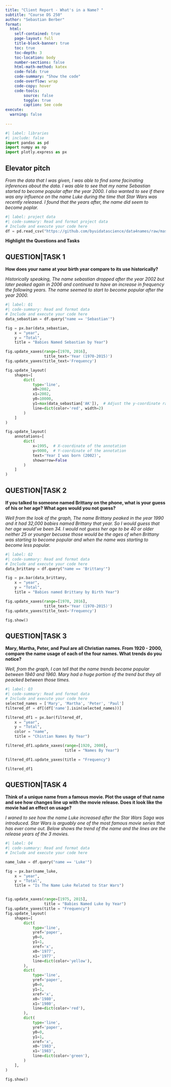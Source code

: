 ```yaml
---
title: "Client Report - What's in a Name? "
subtitle: "Course DS 250"
author: "Sebastian Berber"
format:
  html:
    self-contained: true
    page-layout: full
    title-block-banner: true
    toc: true
    toc-depth: 3
    toc-location: body
    number-sections: false
    html-math-method: katex
    code-fold: true
    code-summary: "Show the code"
    code-overflow: wrap
    code-copy: hover
    code-tools:
        source: false
        toggle: true
        caption: See code
execute: 
  warning: false
    
---
```


```python
#| label: libraries
#| include: false
import pandas as pd
import numpy as np
import plotly.express as px
```


## Elevator pitch

_From the data that I was given, I was able to find some facinating inferences about the data. I was able to see that my name Sebastian started to become popular after the year 2000. I also wanted to see if there was any influence on the name Luke during the time that Star Wars was recently released. I found that the years after, the name did seem to become poplar._

```python
#| label: project data
#| code-summary: Read and format project data
# Include and execute your code here
df = pd.read_csv("https://github.com/byuidatascience/data4names/raw/master/data-raw/names_year/names_year.csv")
```


__Highlight the Questions and Tasks__

## QUESTION|TASK 1

__How does your name at your birth year compare to its use historically?__

_Historically speaking, The name sebastian dropped after the year 2002 but later peaked again in 2006 and continued to have an increase in frequency the following years. The name seemed to start to become popular after the year 2000._

```python
#| label: Q1
#| code-summary: Read and format data
# Include and execute your code here
data_sebastian = df.query("name == 'Sebastian'")

fig = px.bar(data_sebastian,
    x = "year",
    y = "Total",
    title = "Babies Named Sebastian by Year")

fig.update_xaxes(range=[1970, 2016],
                 title_text='Year (1970-2015)')
fig.update_yaxes(title_text='Frequency')

fig.update_layout(
    shapes=[
        dict(
            type='line',
            x0=2002,
            x1=2002,
            y0=10000,
            y1=max(data_sebastian['AK']),  # Adjust the y-coordinate range as needed
            line=dict(color='red', width=2)
        )
    ]
)

fig.update_layout(
    annotations=[
        dict(
            x=1995,  # X-coordinate of the annotation
            y=9000,  # Y-coordinate of the annotation
            text='Year I was born (2002)',
            showarrow=False
        )
    ]
)


```


## QUESTION|TASK 2

__If you talked to someone named Brittany on the phone, what is your guess of his or her age? What ages would you not guess?__

_Well from the look of the graph, The name Brittany peaked in the year 1990 and it had 32,000 babies named Brittany that year. So I would guess that her age would've been 34. I would not guess her age to be 40 or older neither 25 or younger becuase those would be the ages of when Brittany was starting to become popular and when the name was starting to become less popular._

```python
#| label: Q2
#| code-summary: Read and format data
# Include and execute your code here
data_brittany = df.query("name == 'Brittany'") 

fig = px.bar(data_brittany,
    x = "year",
    y = "Total",
    title = "Babies named Brittany by Birth Year")

fig.update_xaxes(range=[1970, 2016],
                 title_text='Year (1970-2015)')
fig.update_yaxes(title_text='Frequency')

fig.show()

```


## QUESTION|TASK 3

__Mary, Martha, Peter, and Paul are all Christian names. From 1920 - 2000, compare the name usage of each of the four names. What trends do you notice?__

_Well, from the graph, I can tell that the name trends became popular between 1940 and 1960. Mary had a huge portion of the trend but they all peacked between those times._

```python
#| label: Q3
#| code-summary: Read and format data
# Include and execute your code here
selected_names = ['Mary', 'Martha', 'Peter', 'Paul']
filtered_df = df[(df['name'].isin(selected_names))]

filtered_df1 = px.bar(filtered_df,
    x = "year",
    y = "Total",
    color = "name",
    title = "Chistian Names By Year")

filtered_df1.update_xaxes(range=[1920, 2000],
                          title = "Names By Year")

filtered_df1.update_yaxes(title = "Frequency")

filtered_df1
```

## QUESTION|TASK 4

__Think of a unique name from a famous movie. Plot the usage of that name and see how changes line up with the movie release. Does it look like the movie had an effect on usage?__

_I waned to see how the name Luke increased after the Star Wars Saga was introduced. Star Wars is arguably one of the most famous movie series that has ever come out. Below shows the trend of the name and the lines are the release years of the 3 movies._

```python
#| label: Q4
#| code-summary: Read and format data
# Include and execute your code here

name_luke = df.query("name == 'Luke'")

fig = px.bar(name_luke,
    x = "year",
    y = "Total",
    title = "Is The Name Luke Related to Star Wars")


fig.update_xaxes(range=[1975, 2015],
                 title = "Babies Named Luke by Year")
fig.update_yaxes(title = "Frequency")
fig.update_layout(
    shapes=[
        dict(
            type='line',
            yref='paper',
            y0=0,
            y1=1,
            xref='x',
            x0='1977',
            x1='1977',
            line=dict(color='yellow'),
        ),
        dict(
            type='line',
            yref='paper',
            y0=0,
            y1=1,
            xref='x',
            x0='1980',
            x1='1980',
            line=dict(color='red'),
        ),
        dict(
            type='line',
            yref='paper',
            y0=0,
            y1=1,
            xref='x',
            x0='1983',
            x1='1983',
            line=dict(color='green'),
        )
    ],
)

fig.show()
```

